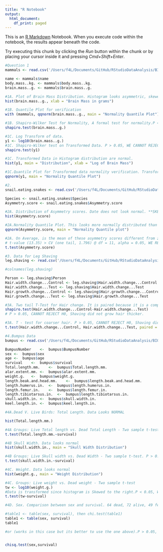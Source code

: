 ```yaml
---
title: "R Notebook"
output:
  html_document:
    df_print: paged
---
```


This is an [R Markdown](http://rmarkdown.rstudio.com) Notebook. When you execute code within the notebook, the results appear beneath the code. 

Try executing this chunk by clicking the *Run* button within the chunk or by placing your cursor inside it and pressing *Cmd+Shift+Enter*. 

```r
#Question 1
mammals <- read.csv('/Users/f4L/Documents/GitHub/RStudioDataAnalysis/BIOSTATISTICS COURSE PROJECTS/mammals.csv')

name <- mammals$name
body.mass..kg. <- mammals$body.mass..kg.
brain.mass..g. <- mammals$brain.mass..g.

#1A. Plot of Brain Mass Distribution. Histogram looks asymmetric, skewed towards the left. This is does not look like a normal disribution
hist(brain.mass..g., xlab = "Brain Mass in grams")
```
```r
#1B. Quantile Plot for verification
with (mammals, qqnorm(brain.mass..g., main = "Normality Quantile Plot"))
```
```r
#1B. Shapiro-Wilker Test for Normality, A formal test for normality.P < 0.05, WE REJECT THE H0 = Data are NOT normal
shapiro.test(brain.mass..g.)


```
```r
#1C. Log Transform of data. 
y1 <- log10(brain.mass..g.)
#1C. Shapiro-Wilker test on Transformed Data. P > 0.05, WE CANNOT REJECT THE H0 = Data is normal
shapiro.test(y1)

```
```r
#1C. Transformed Data in Histogram distribution are normal. 
hist(y1, main = "Distribution", xlab = "Log of Brain Mass")
```
```r
#1C.Quantile Plot for Transformed data normality verification. Transformed Data are normal
qqnorm(y1, main = "Normality Quantile Plot")

```
```r
#2. 
snail.eating.snakes <- read.csv('/Users/f4L/Documents/GitHub/RStudioDataAnalysis/BIOSTATISTICS COURSE PROJECTS/snail-eating snakes.csv')

Species <- snail.eating.snakes$Species
Asymmetry.score <- snail.eating.snakes$Asymmetry.score

```
```r
#2A. Distribution of Asymmetry scores. Date does not look normal. **SKEWED TO THE LEFT**
hist(Asymmetry.score)
```
```r
#2A.Normality Quantile Plot. This looks more normally distributed than the histogram above.  
qqnorm(Asymmetry.score, main = "Normality Quantile plot")
```
```r
#2A. On Average, is the mean of these asymmetry scores different from zero? #2A. Yes, the mean of these Asymmetry scores is different from zero. P < 0.05, WE REJECT THE H0, **NORMALLY DISTRIBUTED**
# t-value (13.35) > CV (one tail, 1.796) @ df = 11, alpha = 0.05, WE REJECT H0.
t.test(Asymmetry.score)
```
```r
#3. Data for Leg Shaving
leg.shaving <- read.csv('/Users/f4L/Documents/GitHub/RStudioDataAnalysis/BIOSTATISTICS COURSE PROJECTS/leg shaving.csv')

#colnames(leg.shaving)

Person <- leg.shaving$Person
Hair.width.change...Control <- leg.shaving$Hair.width.change...Control
Hair.width.change...Test <- leg.shaving$Hair.width.change...Test
Hair.growth.change...Control <- leg.shaving$Hair.growth.change...Control
Hair.growth.change...Test <- leg.shaving$Hair.growth.change...Test

#3A. Two tail T-Test for Hair change. It is paired because it is a comparison of two groups: Control vs. Test, at two different dimensions. 
shapiro.test(Hair.width.change...Control-Hair.width.change...Test)
# P > 0.05, CANNOT REJECT H0, Shaving did not grow hair thicker. 

#3A. T - test for coarser hair. P > 0.05, CANNOT REJECT H0, Shaving did not grow hair thicker. 
t.test(Hair.width.change...Control, Hair.width.change...Test, paired = TRUE, alternative = "greater")


```
```r
#4.Bumpus Data
bumpus <- read.csv('/Users/f4L/Documents/GitHub/RStudioDataAnalysis/BIOSTATISTICS COURSE PROJECTS/bumpus.csv')

BumpusNumber	<-	bumpus$BumpusNumber
sex	<-	bumpus$sex
age	<-	bumpus$age
survival	<-	bumpus$survival
Total.length.mm.	<-	bumpus$Total.length.mm.
alar.extent.mm.	<-	bumpus$alar.extent.mm.
weight.g.	<-	bumpus$weight.g.
length.beak.and.head.mm.	<-	bumpus$length.beak.and.head.mm.
length.humerus.in.	<-	bumpus$length.humerus.in.
length.femur.in.	<-	bumpus$length.femur.in.
length.tibiotarsus.in.	<-	bumpus$length.tibiotarsus.in.
skull.width.in.	<-	bumpus$skull.width.in.
keel.length.in.	<-	bumpus$keel.length.in.

#4A.Dead V. Live Birds: Total Length. Data Looks NORMAL

hist(Total.length.mm.)

```

```r
#4A Groups: Live Total length vs. Dead Total Length - Two sample t-test. P < 0.05, WE REJECT THE H0. **There's a difference in Total length between surviving and non-surviving birds**
t.test(Total.length.mm.~survival)

```
```r
#4B Skull Width. Data looks normal
hist(skull.width.in., main = "Skull Width Distribution")

```
```r
#4B Groups: Live Skull width vs. Dead Width - Two sample t-test. P > 0.05, WE CANNOT REJECT THE H0. **There's NO difference in Skull width between surviving and non-surviving birds**
t.test(skull.width.in.~survival)

```

```r
#4C. Weight. Data looks normal
hist(weight.g., main = "Weight Distribution")
```
```r
#4C. Groups: Live weight vs. Dead weight - Two sample t-test
tw <- log10(weight.g.)
#Data is transformed since histogram is Skewed to the right.P < 0.05, WE REJECT THE H0. **There's a difference in weight between surviving and non-surviving birds**
t.test(tw~survival)

```
```r
#4D. Sex. Comparison between sex and survival. 64 dead, 72 alive, 49 females, 87 males.

#table1 <- table(sex, survival), then chi.test(table1)
table1 <- table(sex, survival)
table1

#or (works in this case but its better to use the one above).P > 0.05, WE CANNOT REJECT THE H0. **There's NOT a difference between sex and survival**


chisq.test(sex,survival)
```